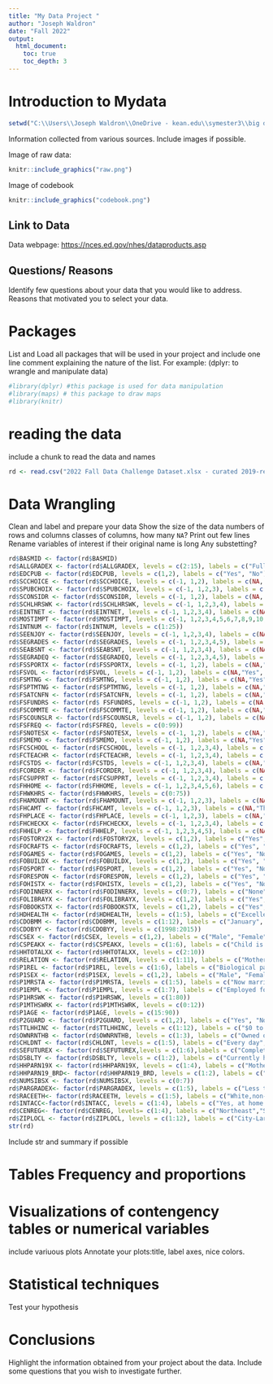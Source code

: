 ---
title: "My Data Project "
author: "Joseph Waldron"
date: "Fall 2022"
output: 
  html_document:
    toc: true
    toc_depth: 3
---

# Introduction to Mydata
```{r}
setwd("C:\\Users\\Joseph Waldron\\OneDrive - kean.edu\\symester3\\big data\\codeBigData\\week9\\my_project_Competition_f22")
```
Information collected from various sources. Include images if possible.

Image of raw data: 
```{r , echo=FALSE, fig.cap="raw", out.width = '75%',fig.align = 'center'}
knitr::include_graphics("raw.png")
```

Image of codebook

```{r , echo=FALSE, fig.cap="Codebook", out.width = '90%',fig.align = 'center'}
knitr::include_graphics("codebook.png")
```

## Link to Data

Data webpage:  <https://nces.ed.gov/nhes/dataproducts.asp> 

## Questions/ Reasons 

Identify few questions about your data that you would like to address. 
Reasons that motivated you to select your data. 


# Packages

List and Load all packages that will be used in your project and include one line comment explaining the nature of the list.
For example: (dplyr: to wrangle and manipulate data)

```{r}
#library(dplyr) #this package is used for data manipulation
#library(maps) # this package to draw maps
#library(knitr)
```

# reading the data

include a chunk to read the data and names
```{r}
rd <- read.csv("2022 Fall Data Challenge Dataset.xlsx - curated 2019-required.csv")
```

# Data Wrangling

Clean and label and prepare your data
Show the size of the data
numbers of rows and columns
classes of columns, how many `NA`?
Print out few lines
Rename variables of interest if their original name is long
Any substetting?

```{r}
rd$BASMID <- factor(rd$BASMID)
rd$ALLGRADEX <- factor(rd$ALLGRADEX, levels = c(2:15), labels = c("Full-day kindergarden", "Partial-day kindergarden", "First grade", "Second grade", "Third grade", "Fourth grade", "Fifth grade", "Sixth grade", "Seventh grade", "Eighth grade", "Ninth grade", "Tenth grade", "Eleventh grade", "Twelfth grade"))
rd$EDCPUB <- factor(rd$EDCPUB, levels = c(1,2), labels = c("Yes", "No"))
rd$SCCHOICE <- factor(rd$SCCHOICE, levels = c(-1, 1,2), labels = c(NA, "Yes", "No"))
rd$SPUBCHOIX <- factor(rd$SPUBCHOIX, levels = c(-1, 1,2,3), labels = c(NA, "Yes", "No", "Don't Know"))
rd$SCONSIDR <- factor(rd$SCONSIDR, levels = c(-1, 1,2), labels = c(NA, "Yes", "No"))
rd$SCHLHRSWK <- factor(rd$SCHLHRSWK, levels = c(-1, 1,2,3,4), labels = c(NA,"0 hours. Child's school is not located in a physical building", "1-10 hours", "11-24 hours", "More than 24 hours"))
rd$EINTNET <- factor(rd$EINTNET, levels = c(-1, 1,2,3,4), labels = c(NA,"Yes, all the child’s courses are online,virtual, or cyber", "Yes, about half or more than half of the child’s courses are online, virtual,or cyber", "Yes, less than half of the child’s courses are online, virtual, or cyber", "No, none of this child’s courses are online, virtual, or cyber"))
rd$MOSTIMPT <- factor(rd$MOSTIMPT, levels = c(-1, 1,2,3,4,5,6,7,8,9,10,11,12,13,14), labels = c(NA,"Advanced courses", "Specialized courses","Make up a course","Additional credits","Extra help","Schedule conflict","Child has phicical or mental health problem that has lasted six months or more","Temporary illness","Other special needs","Learning style","Was required ","School placement","Prefer online, virtual or cyber courses","Other reason"))
rd$INTNUM <- factor(rd$INTNUM, levels = c(1:25))
rd$SEENJOY <- factor(rd$SEENJOY, levels = c(-1, 1,2,3,4), labels = c(NA,"Strongly agree", "Agree", "Disagree","Strongly disagree"))
rd$SEGRADES <- factor(rd$SEGRADES, levels = c(-1, 1,2,3,4,5), labels = c(NA,"Mostly A’s","Mostly B’s","Mostly C’s","Mostly D’s or lower","School does not give these grades"))
rd$SEABSNT <- factor(rd$SEABSNT, levels = c(-1, 1,2,3,4), labels = c(NA,"0 to 5 days", "6 to 10 days","11 to 20 days","More than 2 days"))
rd$SEGRADEQ <- factor(rd$SEGRADEQ, levels = c(-1, 1,2,3,4,5), labels = c(NA,"Excellent","Above average","Average","Below average","Failing"))
rd$FSSPORTX <- factor(rd$FSSPORTX, levels = c(-1, 1,2), labels = c(NA,"Yes", "No"))
rd$FSVOL <- factor(rd$FSVOL, levels = c(-1, 1,2), labels = c(NA,"Yes", "No"))
rd$FSMTNG <- factor(rd$FSMTNG, levels = c(-1, 1,2), labels = c(NA,"Yes", "No"))
rd$FSPTMTNG <- factor(rd$FSPTMTNG, levels = c(-1, 1,2), labels = c(NA,"Yes", "No"))
rd$FSATCNFN <- factor(rd$FSATCNFN, levels = c(-1, 1,2), labels = c(NA,"Yes", "No"))
rd$FSFUNDRS <- factor(rd$ FSFUNDRS, levels = c(-1, 1,2), labels = c(NA,"Yes", "No"))
rd$FSCOMMTE <- factor(rd$FSCOMMTE, levels = c(-1, 1,2), labels = c(NA,"Yes", "No"))
rd$FSCOUNSLR <- factor(rd$FSCOUNSLR, levels = c(-1, 1,2), labels = c(NA,"Yes", "No"))
rd$FSFREQ <- factor(rd$FSFREQ, levels = c(0:99))
rd$FSNOTESX <- factor(rd$FSNOTESX, levels = c(-1, 1,2), labels = c(NA,"Yes", "No"))
rd$FSMEMO <- factor(rd$FSMEMO, levels = c(-1, 1,2), labels = c(NA,"Yes", "No"))
rd$FCSCHOOL <- factor(rd$FCSCHOOL, levels = c(-1, 1,2,3,4), labels = c(NA,"Very satisfied", "Somewhat satisfied","Somewhat dissatisfied","Very dissatisfied"))
rd$FCTEACHR <- factor(rd$FCTEACHR, levels = c(-1, 1,2,3,4), labels = c(NA,"Very satisfied", "Somewhat satisfied","Somewhat dissatisfied","Very dissatisfied"))
rd$FCSTDS <- factor(rd$FCSTDS, levels = c(-1, 1,2,3,4), labels = c(NA,"Very satisfied", "Somewhat satisfied","Somewhat dissatisfied","Very dissatisfied"))
rd$FCORDER <- factor(rd$FCORDER, levels = c(-1, 1,2,3,4), labels = c(NA,"Very satisfied", "Somewhat satisfied","Somewhat dissatisfied","Very dissatisfied"))
rd$FCSUPPRT <- factor(rd$FCSUPPRT, levels = c(-1, 1,2,3,4), labels = c(NA,"Very satisfied", "Somewhat satisfied","Somewhat dissatisfied","Very dissatisfied"))
rd$FHHOME <- factor(rd$FHHOME, levels = c(-1, 1,2,3,4,5,6), labels = c(NA,"Less than once a week", "1 to 2 days a week","3 to 4 days a week","5 or more days a week","Never","Child does not have homework"))
rd$FHWKHRS <- factor(rd$FHWKHRS, levels = c(0:75))
rd$FHAMOUNT <- factor(rd$FHAMOUNT, levels = c(-1, 1,2,3), labels = c(NA,"The amount is about right", "It’s too much","It’s too little"))
rd$FHCAMT <- factor(rd$FHCAMT, levels = c(-1, 1,2,3), labels = c(NA,"The amount is about right", "It’s too much","It’s too little"))
rd$FHPLACE <- factor(rd$FHPLACE, levels = c(-1, 1,2,3), labels = c(NA,"Yes", "No", "Child does not do homework at home"))
rd$FHCHECKX <- factor(rd$FHCHECKX, levels = c(-1, 1,2,3,4), labels = c(NA,"Never", "Rarely", "Sometimes","Always"))
rd$FHHELP <- factor(rd$FHHELP, levels = c(-1, 1,2,3,4,5), labels = c(NA,"Less than once a week", "1 to 2 days a week", "3 to 4 days a week","5 or more days a week","Never"))
rd$FOSTORY2X <- factor(rd$FOSTORY2X, levels = c(1,2), labels = c("Yes", "No"))
rd$FOCRAFTS <- factor(rd$FOCRAFTS, levels = c(1,2), labels = c("Yes", "No"))
rd$FOGAMES <- factor(rd$FOGAMES, levels = c(1,2), labels = c("Yes", "No"))
rd$FOBUILDX <- factor(rd$FOBUILDX, levels = c(1,2), labels = c("Yes", "No"))
rd$FOSPORT <- factor(rd$FOSPORT, levels = c(1,2), labels = c("Yes", "No"))
rd$FORESPON <- factor(rd$FORESPON, levels = c(1,2), labels = c("Yes", "No"))
rd$FOHISTX <- factor(rd$FOHISTX, levels = c(1,2), labels = c("Yes", "No"))
rd$FODINNERX <- factor(rd$FODINNERX, levels = c(0:7), labels = c("None", "One day", "Two days", "Three days", "Four days", "Five days", "Six days", "Seven days"))
rd$FOLIBRAYX <- factor(rd$FOLIBRAYX, levels = c(1,2), labels = c("Yes", "No"))
rd$FOBOOKSTX <- factor(rd$FOBOOKSTX, levels = c(1,2), labels = c("Yes", "No"))
rd$HDHEALTH <- factor(rd$HDHEALTH, levels = c(1:5), labels = c("Excellent","Very goo","Good","Fair","Poor"))
rd$CDOBMM <- factor(rd$CDOBMM, levels = c(1:12), labels = c("January", "February", "March","April", "May", "June", "July", "August", "September", "October", "November", "December"))
rd$CDOBYY <- factor(rd$CDOBYY, levels = c(1998:2015))
rd$CSEX <- factor(rd$CSEX, levels = c(1,2), labels = c("Male", "Female"))
rd$CSPEAKX <- factor(rd$CSPEAKX, levels = c(1:6), labels = c("Child is not able to speak", "English", "Spanish", "English and Spanish equally", "A language other than English or Spanish", "English and another language equally"))
rd$HHTOTALXX <- factor(rd$HHTOTALXX, levels = c(2:10))
rd$RELATION <- factor(rd$RELATION, levels = c(1:11), labels = c("Mother (birth,adoptive, step, or foster)", "Father (birth, adoptive, step, or foster)", "Aunt", "Uncle", "Grandmother", "Grandfather", "Parent’s girl friend/boyfriend/partner", "Other relationship", "Sibling", "Two parents (birth, adoptive, step, foster) (new)", "Parent (birth, adoptive, step, foster), unspecified (new)"))
rd$P1REL <- factor(rd$P1REL, levels = c(1:6), labels = c("Biological parent", "Adoptive parent", "Stepparent", "Foster parent", "Grandparent", "Other guardian"))
rd$P1SEX <- factor(rd$P1SEX, levels = c(1,2), labels = c("Male", "Female"))
rd$P1MRSTA <- factor(rd$P1MRSTA, levels = c(1:5), labels = c("Now married", "Widowed", "Divorced", "Separated", "Never married"))
rd$P1EMPL <- factor(rd$P1EMPL, levels = c(1:7), labels = c("Employed for pay or income", "Self-employed", "Unemployed or out of work", "Full-time student", "Stay at home parent", "Retired","Disabled or unable to work"))
rd$P1HRSWK <- factor(rd$P1HRSWK, levels = c(1:80))
rd$P1MTHSWRK <- factor(rd$P1MTHSWRK, levels = c(0:12))
rd$P1AGE <- factor(rd$P1AGE, levels = c(15:90))
rd$P2GUARD <- factor(rd$P2GUARD, levels = c(1,2), labels = c("Yes", "No"))
rd$TTLHHINC <- factor(rd$TTLHHINC, levels = c(1:12), labels = c("$0 to $10,000", "$10,001 to $20,000", "$20,001 to $30,000", "$30,001 to $40,000", "$40,001 to $50,000", "$50,001 to $60,000", "$60,001 to $75,000 ", "$75,001 to $100,000", "$100,001 to $150,000", "$150,001 to $200,000", "$200,001 to $250,000", "$250,001 or more"))
rd$OWNRNTHB <- factor(rd$OWNRNTHB, levels = c(1:3), labels = c("Owned or being bought", "Rented", "Occupied by some other arrangement"))
rd$CHLDNT <- factor(rd$CHLDNT, levels = c(1:5), labels = c("Every day", "A few times a week", "A few times a month", "A few times a year", "Never"))
rd$SEFUTUREX <- factor(rd$SEFUTUREX,levels = c(1:6),labels = c("Complete less than a highschool diploma","Graduate from high school","Attend a vocational or technical high school","Attend 2 or more years of college","Earn a bachelors degree","Earn a graduate degree or professional degree beyond a bachelors"))
rd$DSBLTY <- factor(rd$DSBLTY, levels = c(1:2), labels = c("Currently has a disability", "Does not currently have a disability"))
rd$HHPARN19X <- factor(rd$HHPARN19X, levels = c(1:4), labels = c("Mother(birth,adoptive,step)", "Mother(birth,adoptive,step,foster)","Father(birth,adoptive,step, or foster) only","Nonparent guardians"))
rd$HHPARN19_BRD<- factor(rd$HHPARN19_BRD, levels = c(1:2), labels = c("Two parents or guardians", "Single parent or guardian"))
rd$NUMSIBSX <- factor(rd$NUMSIBSX, levels = c(0:7))
rd$PARGRADEX<- factor(rd$PARGRADEX, levels = c(1:5), labels = c("Less than high school credential","High school graduate or equivalent","Vocational/technical education after high school or some college","College graduate","Graduate or professional school"))
rd$RACEETH<- factor(rd$RACEETH, levels = c(1:5), labels = c("White,non-Hispanic","Black,non-Hispanic","Hispanic","Asian or Pacific Islander, non-Hispanic","All other races and multiple races,non-Hispanic"))
rd$INTACC<-factor(rd$INTACC, levels = c(1:4), labels = c("Yes, at home and on cell phone","Yes, at home only","Yes,on cell phone only","No"))
rd$CENREG<- factor(rd$CENREG, levels= c(1:4), labels = c("Northeast","South","Midwest","West"))
rd$ZIPLOCL <- factor(rd$ZIPLOCL, levels = c(1:12), labels = c("City-Large","City-Midsize","City-Small","Suburb-large","Suburb-Midsize","Suburb-small", "Town-Fringe","Town-Distant","Town-Remote","Rural-Fringe","Rural-Distant","Rural-Remote"))
str(rd)
```

Include str and summary if possible

# Tables Frequency and proportions

# Visualizations of contengency tables or numerical variables

include variuous plots
Annotate your plots:title, label axes, nice colors.

# Statistical techniques
Test your hypothesis

# Conclusions

Highlight the information obtained from your project about the data.
Include some questions that you wish to investigate further.


